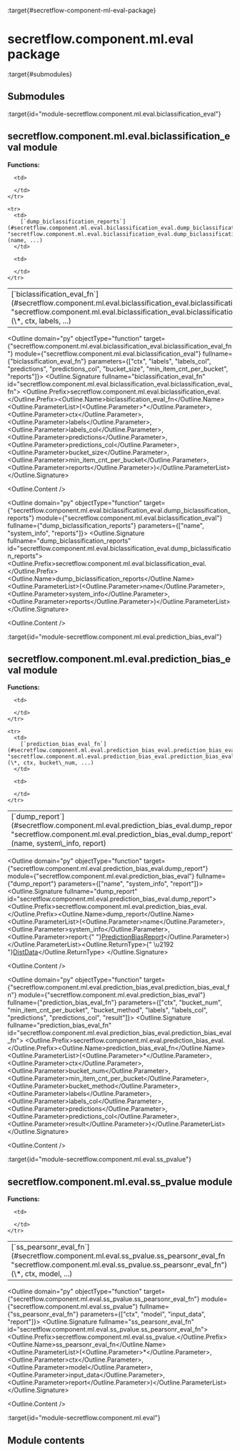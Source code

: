 :target{#secretflow-component-ml-eval-package}

# secretflow\.component.ml.eval package

:target{#submodules}

## Submodules

:target{id="module-secretflow.component.ml.eval.biclassification_eval"}

## secretflow\.component.ml.eval.biclassification\_eval module

<strong>Functions:</strong>

<table>
  <tbody>
    <tr>
      <td>
        [`biclassification_eval_fn`](#secretflow.component.ml.eval.biclassification_eval.biclassification_eval_fn "secretflow.component.ml.eval.biclassification_eval.biclassification_eval_fn")(\*, ctx, labels, ...)
      </td>

      <td>

      </td>
    </tr>

    <tr>
      <td>
        [`dump_biclassification_reports`](#secretflow.component.ml.eval.biclassification_eval.dump_biclassification_reports "secretflow.component.ml.eval.biclassification_eval.dump_biclassification_reports")(name, ...)
      </td>

      <td>

      </td>
    </tr>
  </tbody>
</table>

<Outline domain="py" objectType="function" target={"secretflow.component.ml.eval.biclassification_eval.biclassification_eval_fn"} module={"secretflow.component.ml.eval.biclassification_eval"} fullname={"biclassification_eval_fn"} parameters={["ctx", "labels", "labels_col", "predictions", "predictions_col", "bucket_size", "min_item_cnt_per_bucket", "reports"]}>
  <Outline.Signature fullname="biclassification_eval_fn" id="secretflow.component.ml.eval.biclassification_eval.biclassification_eval_fn">
    <Outline.Prefix>secretflow\.component.ml.eval.biclassification\_eval.</Outline.Prefix><Outline.Name>biclassification\_eval\_fn</Outline.Name><Outline.ParameterList><span>(</span><Outline.Parameter><span>\*</span></Outline.Parameter>, <Outline.Parameter><span className="name">ctx</span></Outline.Parameter>, <Outline.Parameter><span className="name">labels</span></Outline.Parameter>, <Outline.Parameter><span className="name">labels\_col</span></Outline.Parameter>, <Outline.Parameter><span className="name">predictions</span></Outline.Parameter>, <Outline.Parameter><span className="name">predictions\_col</span></Outline.Parameter>, <Outline.Parameter><span className="name">bucket\_size</span></Outline.Parameter>, <Outline.Parameter><span className="name">min\_item\_cnt\_per\_bucket</span></Outline.Parameter>, <Outline.Parameter><span className="name">reports</span></Outline.Parameter><span>)</span></Outline.ParameterList>
  </Outline.Signature>

  <Outline.Content />
</Outline>

<Outline domain="py" objectType="function" target={"secretflow.component.ml.eval.biclassification_eval.dump_biclassification_reports"} module={"secretflow.component.ml.eval.biclassification_eval"} fullname={"dump_biclassification_reports"} parameters={["name", "system_info", "reports"]}>
  <Outline.Signature fullname="dump_biclassification_reports" id="secretflow.component.ml.eval.biclassification_eval.dump_biclassification_reports">
    <Outline.Prefix>secretflow\.component.ml.eval.biclassification\_eval.</Outline.Prefix><Outline.Name>dump\_biclassification\_reports</Outline.Name><Outline.ParameterList><span>(</span><Outline.Parameter><span className="name">name</span></Outline.Parameter>, <Outline.Parameter><span className="name">system\_info</span></Outline.Parameter>, <Outline.Parameter><span className="name">reports</span></Outline.Parameter><span>)</span></Outline.ParameterList>
  </Outline.Signature>

  <Outline.Content />
</Outline>

:target{id="module-secretflow.component.ml.eval.prediction_bias_eval"}

## secretflow\.component.ml.eval.prediction\_bias\_eval module

<strong>Functions:</strong>

<table>
  <tbody>
    <tr>
      <td>
        [`dump_report`](#secretflow.component.ml.eval.prediction_bias_eval.dump_report "secretflow.component.ml.eval.prediction_bias_eval.dump_report")(name, system\_info, report)
      </td>

      <td>

      </td>
    </tr>

    <tr>
      <td>
        [`prediction_bias_eval_fn`](#secretflow.component.ml.eval.prediction_bias_eval.prediction_bias_eval_fn "secretflow.component.ml.eval.prediction_bias_eval.prediction_bias_eval_fn")(\*, ctx, bucket\_num, ...)
      </td>

      <td>

      </td>
    </tr>
  </tbody>
</table>

<Outline domain="py" objectType="function" target={"secretflow.component.ml.eval.prediction_bias_eval.dump_report"} module={"secretflow.component.ml.eval.prediction_bias_eval"} fullname={"dump_report"} parameters={["name", "system_info", "report"]}>
  <Outline.Signature fullname="dump_report" id="secretflow.component.ml.eval.prediction_bias_eval.dump_report">
    <Outline.Prefix>secretflow\.component.ml.eval.prediction\_bias\_eval.</Outline.Prefix><Outline.Name>dump\_report</Outline.Name><Outline.ParameterList><span>(</span><Outline.Parameter><span className="name">name</span></Outline.Parameter>, <Outline.Parameter><span className="name">system\_info</span></Outline.Parameter>, <Outline.Parameter><span className="name">report</span><span>:</span><span>{" "}</span><span className="name">[PredictionBiasReport](secretflow.stats.stats.core.mdx#secretflow.stats.core.prediction_bias_core.PredictionBiasReport "secretflow.stats.core.prediction_bias_core.PredictionBiasReport")</span></Outline.Parameter><span>)</span></Outline.ParameterList><Outline.ReturnType><span>{" \u2192 "}</span>[DistData](secretflow.spec.spec.v1.mdx#secretflow.spec.v1.data_pb2.DistData "secretflow.spec.v1.data_pb2.DistData")</Outline.ReturnType>
  </Outline.Signature>

  <Outline.Content />
</Outline>

<Outline domain="py" objectType="function" target={"secretflow.component.ml.eval.prediction_bias_eval.prediction_bias_eval_fn"} module={"secretflow.component.ml.eval.prediction_bias_eval"} fullname={"prediction_bias_eval_fn"} parameters={["ctx", "bucket_num", "min_item_cnt_per_bucket", "bucket_method", "labels", "labels_col", "predictions", "predictions_col", "result"]}>
  <Outline.Signature fullname="prediction_bias_eval_fn" id="secretflow.component.ml.eval.prediction_bias_eval.prediction_bias_eval_fn">
    <Outline.Prefix>secretflow\.component.ml.eval.prediction\_bias\_eval.</Outline.Prefix><Outline.Name>prediction\_bias\_eval\_fn</Outline.Name><Outline.ParameterList><span>(</span><Outline.Parameter><span>\*</span></Outline.Parameter>, <Outline.Parameter><span className="name">ctx</span></Outline.Parameter>, <Outline.Parameter><span className="name">bucket\_num</span></Outline.Parameter>, <Outline.Parameter><span className="name">min\_item\_cnt\_per\_bucket</span></Outline.Parameter>, <Outline.Parameter><span className="name">bucket\_method</span></Outline.Parameter>, <Outline.Parameter><span className="name">labels</span></Outline.Parameter>, <Outline.Parameter><span className="name">labels\_col</span></Outline.Parameter>, <Outline.Parameter><span className="name">predictions</span></Outline.Parameter>, <Outline.Parameter><span className="name">predictions\_col</span></Outline.Parameter>, <Outline.Parameter><span className="name">result</span></Outline.Parameter><span>)</span></Outline.ParameterList>
  </Outline.Signature>

  <Outline.Content />
</Outline>

:target{id="module-secretflow.component.ml.eval.ss_pvalue"}

## secretflow\.component.ml.eval.ss\_pvalue module

<strong>Functions:</strong>

<table>
  <tbody>
    <tr>
      <td>
        [`ss_pearsonr_eval_fn`](#secretflow.component.ml.eval.ss_pvalue.ss_pearsonr_eval_fn "secretflow.component.ml.eval.ss_pvalue.ss_pearsonr_eval_fn")(\*, ctx, model, ...)
      </td>

      <td>

      </td>
    </tr>
  </tbody>
</table>

<Outline domain="py" objectType="function" target={"secretflow.component.ml.eval.ss_pvalue.ss_pearsonr_eval_fn"} module={"secretflow.component.ml.eval.ss_pvalue"} fullname={"ss_pearsonr_eval_fn"} parameters={["ctx", "model", "input_data", "report"]}>
  <Outline.Signature fullname="ss_pearsonr_eval_fn" id="secretflow.component.ml.eval.ss_pvalue.ss_pearsonr_eval_fn">
    <Outline.Prefix>secretflow\.component.ml.eval.ss\_pvalue.</Outline.Prefix><Outline.Name>ss\_pearsonr\_eval\_fn</Outline.Name><Outline.ParameterList><span>(</span><Outline.Parameter><span>\*</span></Outline.Parameter>, <Outline.Parameter><span className="name">ctx</span></Outline.Parameter>, <Outline.Parameter><span className="name">model</span></Outline.Parameter>, <Outline.Parameter><span className="name">input\_data</span></Outline.Parameter>, <Outline.Parameter><span className="name">report</span></Outline.Parameter><span>)</span></Outline.ParameterList>
  </Outline.Signature>

  <Outline.Content />
</Outline>

:target{id="module-secretflow.component.ml.eval"}

## Module contents
